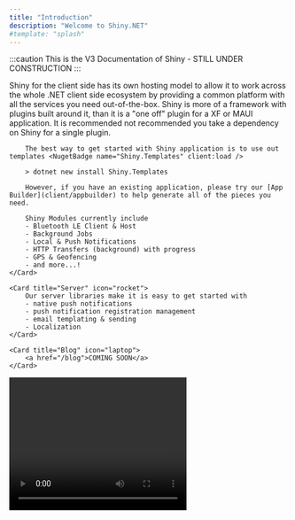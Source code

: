 ```yaml
---
title: "Introduction"
description: "Welcome to Shiny.NET"
#template: "splash"
---
```



:::caution
This is the V3 Documentation of Shiny - STILL UNDER CONSTRUCTION
:::


<CardGrid>
    <Card title="Client" icon="star">
        Shiny for the client side has its own hosting model to allow it to work across the whole .NET client side ecosystem by providing a common platform with all the services you need out-of-the-box.  Shiny is more of a framework with plugins built around
        it, than it is a "one off" plugin for a XF or MAUI application.  It is recommended not recommended you take a dependency on Shiny for a single plugin.

        The best way to get started with Shiny application is to use out templates <NugetBadge name="Shiny.Templates" client:load />

        > dotnet new install Shiny.Templates

        However, if you have an existing application, please try our [App Builder](client/appbuilder) to help generate all of the pieces you need.

        Shiny Modules currently include
        - Bluetooth LE Client & Host
        - Background Jobs
        - Local & Push Notifications
        - HTTP Transfers (background) with progress
        - GPS & Geofencing
        - and more...!
    </Card>

    <Card title="Server" icon="rocket">
        Our server libraries make it is easy to get started with 
        - native push notifications
        - push notification registration management
        - email templating & sending
        - Localization
    </Card>

    <Card title="Blog" icon="laptop">
        <a href="/blog">COMING SOON</a>
    </Card>
</CardGrid>

 <video width="320" height="240" autoplay loop>
    <source src={Movie} type="video/mp4" />
    Your browser does not support the video tag.
</video> 